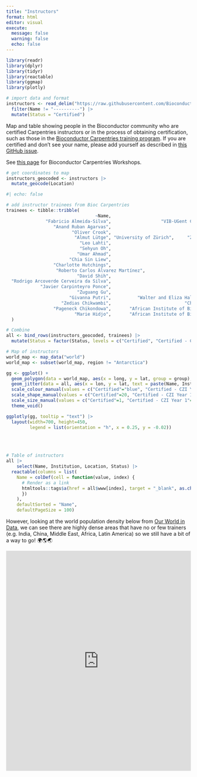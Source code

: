 ```yaml
---
title: "Instructors"
format: html
editor: visual
execute:
  message: false
  warning: false
  echo: false
---
```


```r
library(readr)
library(dplyr)
library(tidyr)
library(reactable)
library(ggmap)
library(plotly)
```

```r
# import data and format
instructors <- read_delim("https://raw.githubusercontent.com/Bioconductor/bioconductor-teaching/devel/bioc-instructors.md", delim = '|', trim_ws = TRUE) |> 
  filter(Name != "----------") |> 
  mutate(Status = "Certified")
```

Map and table showing people in the Bioconductor community who are certified Carpentries instructors or in the process of obtaining certification, such as those in the [Bioconductor Carpentries training program](https://bioconductor.github.io/biocblog/posts/2023-02-24-carpentries-update/). If you are certified and don't see your name, please add yourself as described in [this GitHub issue](https://github.com/Bioconductor/bioconductor-teaching/issues/22#issuecomment-1384258079).

See [this page](workshops.html) for Bioconductor Carpentries Workshops.

```r
# get coordinates to map
instructors_geocoded <- instructors |> 
  mutate_geocode(Location)
```

```r
#| echo: false

# add instructor trainees from Bioc Carpentries 
trainees <- tibble::tribble(
                                  ~Name,                                                   ~Institution,    ~Location,  ~Status,        ~lon,        ~lat,
               "Fabricio Almeida-Silva",                   "VIB-UGent Center for Plant Systems Biology",      "Ghent",  "Certified - CZI Year 1",  3.7303351,  51.0500182,
                  "Anand Ruban Agarvas",                               "University Hospital Heidelberg", "Heidelberg",  "Certified - CZI Year 1",     8.6724335,  49.3987524,
                         "Oliver Crook",                                          "University of Oxford",     "Oxford",  "Certified - CZI Year 1",    -1.2577263,  51.7520209,
                          "Almut Lütge", "University of Zürich",     "Zurich",  "Certified - CZI Year 1",      8.541694,  47.3768866,
                            "Leo Lahti",                                          "University of Turku",      "Turku",  "Certified - CZI Year 1",    22.2666303,  60.4518126,
                            "Sehyun Oh",                                  "City University of New York",   "New York",  "Certified - CZI Year 1",   -74.0059728,  40.7127753,
                           "Umar Ahmad",                                      "Bauchi State University",      "Gadau",  "In Progress",    10.1661239,  11.8328495,
                        "Chia Sin Liew",                               "University of Nebraska-Lincoln",   "Nebraska",  "Certified - CZI Year 1",   -99.9018131,  41.4925374,
                  "Charlotte Hutchings",                                      "University of Cambridge",  "Cambridge",  "Certified - CZI Year 1",     0.1312729,  52.1950788,
                   "Roberto Carlos Álvarez Martínez",                       "Universidad Autonoma de Queretaro",  "Mexico",  "In Progress",    -102.552784,  23.634501,
                           "David Shih",                                      "University of Hong Kong",  "Hong Kong",  "Certified - CZI Year 1",   114.1693611,  22.3193039,
  "Rodrigo Arcoverde Cerveira da Silva",                                        "Karolinska Institute",  "Stockholm",  "Certified - CZI Year 1",    18.0685808,  59.3293235,
             "Javier Carpinteyro Ponce",                                       "University of Maryland",   "Maryland",  "Certified - CZI Year 1",   -76.6412712,  39.0457549,
                           "Zuguang Gu",                                "German Cancer Research Center", "Heidelberg",  "Certified - CZI Year 1",     8.6724335,  49.3987524,
                        "Givanna Putri",          "Walter and Eliza Hall Institute of Medical Research",  "Melbourne",  "Certified - CZI Year 1",   144.9630576, -37.8136276,
                     "Zedias Chikwambi",                            "Chinhoyi University of Technology",   "Chinhoyi",  "Certified - CZI Year 1",    30.1987245, -17.3622214,
                  "Pageneck Chikondowa",       "African Institute of Biomedical Science and Technology",     "Harare",  "Certified - CZI Year 1",    31.0492259, -17.8216288,
                          "Marie Hidjo",       "African Institute of Biomedical Science and Technology",     "Harare",  "Certified - CZI Year 1",    31.0492259, -17.8216288
  )
```

```r
# Combine
all <- bind_rows(instructors_geocoded, trainees) |> 
  mutate(Status = factor(Status, levels = c("Certified", "Certified - CZI Year 1", "In Progress")))
```

```r
# Map of instructors
world_map <- map_data("world")
world_map <- subset(world_map, region != "Antarctica")

gg <- ggplot() +
  geom_polygon(data = world_map, aes(x = long, y = lat, group = group), fill = "grey") +
  geom_jitter(data = all, aes(x = lon, y = lat, text = paste(Name, Institution, sep = "\n"), colour = Status, shape = Status, size = Status)) +
  scale_colour_manual(values = c("Certified"="blue", "Certified - CZI Year 1"="gold", "In Progress"="red")) +
  scale_shape_manual(values = c("Certified"=20, "Certified - CZI Year 1"=18, "In Progress"=20)) +
  scale_size_manual(values = c("Certified"=1, "Certified - CZI Year 1"=1, "In Progress"=1)) +
  theme_void()

ggplotly(gg, tooltip = "text") |> 
  layout(width=700, height=450,
         legend = list(orientation = "h", x = 0.25, y = -0.02))
```

<br></br>

```r
# Table of instructors
all |>   
    select(Name, Institution, Location, Status) |> 
  reactable(columns = list(
    Name = colDef(cell = function(value, index) {
      # Render as a link
      htmltools::tags$a(href = all$www[index], target = "_blank", as.character(value))
      })
    ), 
    defaultSorted = "Name",
    defaultPageSize = 100)

```

However, looking at the world population density below from [Our World in Data](https://ourworldindata.org/grapher/population-density), we can see there are highly dense areas that have no or few trainers (e.g. India, China, Middle East, Africa, Latin America) so we still have a bit of a way to go! 🌍🌎🌏

<iframe src="https://ourworldindata.org/grapher/population-density" loading="lazy" style="width: 100%; height: 600px; border: 0px none;">

</iframe>

